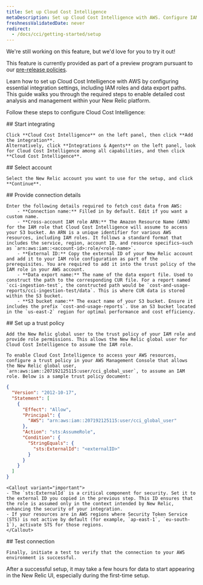 ```yaml
---
title: Set up Cloud Cost Intelligence
metaDescription: Set up Cloud Cost Intelligence with AWS. Configure IAM roles and data paths for detailed cost analysis and streamlined access in New Relic.
freshnessValidatedDate: never
redirect:
  - /docs/cci/getting-started/setup
---
```


<Callout title="preview">
  We're still working on this feature, but we'd love for you to try it out!

  This feature is currently provided as part of a preview program pursuant to our [pre-release policies](/docs/licenses/license-information/referenced-policies/new-relic-pre-release-policy).
</Callout>

Learn how to set up Cloud Cost Intelligence with AWS by configuring essential integration settings, including IAM roles and data export paths. This guide walks you through the required steps to enable detailed cost analysis and management within your New Relic platform.

Follow these steps to configure Cloud Cost Intelligence:

<Steps>
  <Step>
    ## Start integrating

    Click **Cloud Cost Intelligence** on the left panel, then click **Add the integration**.
    Alternatively, click **Integrations & Agents** on the left panel, look for Cloud Cost Intelligence among all capabilities, and then click **Cloud Cost Intelligence**.
  </Step>

  <Step>
    ## Select account

    Select the New Relic account you want to use for the setup, and click **Continue**.
  </Step>

  <Step>
    ## Provide connection details

    Enter the following details required to fetch cost data from AWS:
        - **Connection name:** Filled in by default. Edit if you want a custom name.
        - **Cross-account IAM role ARN:** The Amazon Resource Name (ARN) for the IAM role that Cloud Cost Intelligence will assume to access your S3 bucket. An ARN is a unique identifier for various AWS resources, including IAM roles. It follows a standard format that includes the service, region, account ID, and resource specifics—such as `arn:aws:iam::<account-id>:role/<role-name>`.
        - **External ID:** Copy the external ID of your New Relic account and add it to your IAM role configuration as part of the prerequisites. You are required to add it into the trust policy of the IAM role in your AWS account.
        - **Data export name:** The name of the data export file. Used to construct the path to the corresponding CUR file. For a report named `cci-ingestion-test`, the constructed path would be `cost-and-usage-reports/cci-ingestion-test/data`. This is where CUR data is stored within the S3 bucket.
        - **S3 bucket name:** The exact name of your S3 bucket. Ensure it includes the prefix `cost-and-usage-reports`. Use an S3 bucket located in the `us-east-2` region for optimal performance and cost efficiency.
  </Step>

  <Step>
    ## Set up a trust policy

    Add the New Relic global user to the trust policy of your IAM role and provide role permissions. This allows the New Relic global user for Cloud Cost Intelligence to assume the IAM role.

    To enable Cloud Cost Intelligence to access your AWS resources, configure a trust policy in your AWS Management Console that allows the New Relic global user, `arn:aws:iam::207192125115:user/cci_global_user`, to assume an IAM role. Below is a sample trust policy document:

  ```json
  {
    "Version": "2012-10-17",
    "Statement": [
      {
        "Effect": "Allow",
        "Principal": {
          "AWS": "arn:aws:iam::207192125115:user/cci_global_user"
        },
        "Action": "sts:AssumeRole",
        "Condition": {
          "StringEquals": {
            "sts:ExternalId": "<externalID>"
          }
        }
      }
    ]
  }
  ```
    <Callout variant="important">
    - The `sts:ExternalId` is a critical component for security. Set it to the external ID you copied in the previous step. This ID ensures that the role is assumed only in the context intended by New Relic, enhancing the security of your integration.
    - If your resources are in AWS regions where Security Token Service (STS) is not active by default (for example, `ap-east-1`, `eu-south-1`), activate STS for those regions.
    </Callout>
  </Step>

  <Step>
    ## Test connection

    Finally, initiate a test to verify that the connection to your AWS environment is successful.
  </Step>
</Steps>

After a successful setup, it may take a few hours for data to start appearing in the New Relic UI, especially during the first-time setup.
